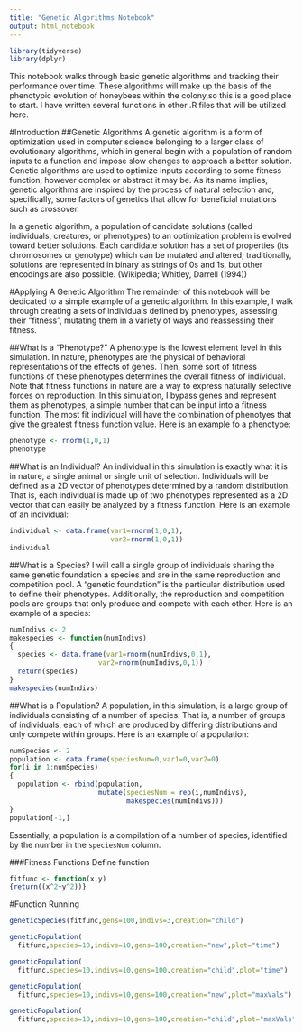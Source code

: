 ```yaml
---
title: "Genetic Algorithms Notebook"
output: html_notebook
---
```

```r
library(tidyverse)
library(dplyr)
```
This notebook walks through basic genetic algorithms and tracking their performance over time. These algorithms will make up the basis of the phenotypic evolution of honeybees within the colony,so this is a good place to start.
I have written several functions in other .R files that will be utilized here.

#Introduction
##Genetic Algorithms
A genetic algorithm is a form of optimization used in computer science belonging to a larger class of evolutionary algorithms, which in general begin with a population of random inputs to a function and impose slow changes to approach a better solution. Genetic algorithms are used to optimize inputs according to some fitness function, however complex or abstract it may be. As its name implies, genetic algorithms are inspired by the process of natural selection and, specifically, some factors of genetics that allow for beneficial mutations such as crossover.

In a genetic algorithm, a population of candidate solutions (called individuals, creatures, or phenotypes) to an optimization problem is evolved toward better solutions. Each candidate solution has a set of properties (its chromosomes or genotype) which can be mutated and altered; traditionally, solutions are represented in binary as strings of 0s and 1s, but other encodings are also possible. (Wikipedia; Whitley, Darrell (1994))

#Applying A Genetic Algorithm
The remainder of this notebook will be dedicated to a simple example of a genetic algorithm. In this example, I walk through creating a sets of individuals defined by phenotypes, assessing their "fitness", mutating them in a variety of ways and reassessing their fitness.

##What is a "Phenotype?"
A phenotype is the lowest element level in this simulation. In nature, phenotypes are the physical of behavioral representations of the effects of genes. Then, some sort of fitness functions of these phenotypes determines the overall fitness of individual. Note that fitness functions in nature are a way to express naturally selective forces on reproduction. In this simulation, I bypass genes and represent them as phenotypes, a simple number that can be input into a fitness function. The most fit individual will have the combination of phenotyes that give the greatest fitness function value. 
Here is an example fo a phenotype:
```r
phenotype <- rnorm(1,0,1)
phenotype
```

##What is an Individual?
An individual in this simulation is exactly what it is in nature, a single animal or single unit of selection. Individuals will be defined as a 2D vector of phenotypes  determined by a random distribution. That is, each individual is made up of two phenotypes represented as a 2D vector that can easily be analyzed by a fitness function. 
Here is an example of an individual:
```r
individual <- data.frame(var1=rnorm(1,0,1),
                         var2=rnorm(1,0,1))
individual
```

##What is a Species?
I will call a single group of individuals sharing the same genetic foundation a species and are in the same reproduction and competition pool. A "genetic foundation" is the particular distribution used to define their phenotypes. Additionally, the reproduction and competition pools are groups that only produce and compete with each other.
Here is an example of a species:
```r
numIndivs <- 2
makespecies <- function(numIndivs)
{
  species <- data.frame(var1=rnorm(numIndivs,0,1),
                      var2=rnorm(numIndivs,0,1))
  return(species)
}
makespecies(numIndivs)
```

##What is a Population?
A population, in this simulation, is a large group of individuals consisting of a number of species. That is, a number of groups of individuals, each of which are produced by differing distributions and only compete within groups.
Here is an example of a population:
```r
numSpecies <- 2
population <- data.frame(speciesNum=0,var1=0,var2=0)
for(i in 1:numSpecies)
{
  population <- rbind(population,
                      mutate(speciesNum = rep(i,numIndivs),
                             makespecies(numIndivs)))
}
population[-1,]
```
Essentially, a population is a compilation of a number of species, identified by the number in the `speciesNum` column.


###Fitness Functions
Define function
```r
fitfunc <- function(x,y)
{return((x^2+y^2))}
```



#Function Running
```r
geneticSpecies(fitfunc,gens=100,indivs=3,creation="child")
```


```r
geneticPopulation(
  fitfunc,species=10,indivs=10,gens=100,creation="new",plot="time")
```

```r
geneticPopulation(
  fitfunc,species=10,indivs=10,gens=100,creation="child",plot="time")
```

```r
geneticPopulation(
  fitfunc,species=10,indivs=10,gens=100,creation="new",plot="maxVals")
```

```r
geneticPopulation(
  fitfunc,species=10,indivs=10,gens=100,creation="child",plot="maxVals")
```


